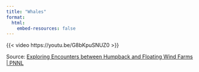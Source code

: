 ```yaml
---
title: "Whales"
format:
  html:
    embed-resources: false
---
```


{{< video https://youtu.be/G8bKpuSNUZ0 >}}

Source: [Exploring Encounters between Humpback and Floating Wind Farms | PNNL](https://www.pnnl.gov/news-media/exploring-encounters-between-humpback-and-floating-wind-farms)




